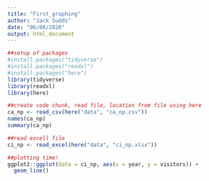 ```yaml
---
title: "First_graphing"
author: "Jack Sudds"
date: "06/08/2020"
output: html_document
---
```

```r
##setup of packages
#install.packages("tidyverse")
#install.packages("readxl")
#install.packages("here")
library(tidyverse)
library(readxl)
library(here)

##create code chunk, read file, location from file using here
ca_np <- read_csv(here("data", "ca_np.csv"))
names(ca_np)
summary(ca_np)
```

```r
##read excell file
ci_np <- read_excel(here("data", "ci_np.xlsx"))
```

```r
##plotting time!
ggplot2::ggplot(data = ci_np, aes(x = year, y = visitors)) +
  geom_line()
```


